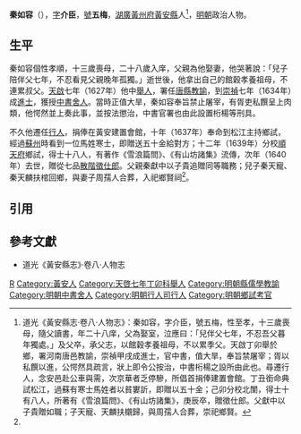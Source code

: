 '''秦如容'''（{{bd|16世紀||1640年}}），[[表字|字]]'''介臣'''，[[號|號]]'''五梅'''，[[湖廣等處承宣布政使司|湖廣]][[黃州府|黃州府]][[黃安縣|黃安縣]]人<ref name=djs>道光《黃安縣志·卷八·人物志》：秦如容，字介臣，號五梅，性至孝，十三歲喪母，隨父讀書，年二十八庠，父為娶室，泣應曰：「兒伴父七年，不忍吾父暮年獨處。」及父卒，承父志，以館穀孝養祖母，不以累季父。天啟丁卯舉於鄉，署河南唐邑教諭，崇禎甲戌成進士，官中書，值大旱，奉旨禁屠宰；胥以私饌以進，公愕然具疏言，狀上即令公按治，中書桁楊之設所由此也。尋遷行人，念安邑赴公車與需，次京華者乏停驂，所倡首捐俸建置會館。丁丑銜命典試松江，過蘇有寒士馬姓者以貧寠訢，即贈以五十金；己卯分校北闈，得士十有八人，所著有《雪浪篇問》、《有山坊諸集》，庚辰卒，贈徵仕郎。父獻中以子貴贈如職；子天寵、天麟扶櫬歸，與周孺人合葬，崇祀鄉賢。</ref>，[[明朝|明朝]]政治人物。

==生平==
秦如容個性孝順，十三歲喪母，二十八歲入庠，父親為他娶妻，他哭著說：「兒子陪伴父七年，不忍看見父親晚年孤獨。」逝世後，他拿出自己的館穀孝養祖母，不連累叔父。[[天啟|天啟]]七年（1627年）他中[[舉人|舉人]]，署任[[唐縣|唐縣]][[教諭|教諭]]，到[[崇禎|崇禎]]七年（1634年）成[[進士|進士]]，獲授[[中書舍人|中書舍人]]。當時正值大旱，秦如容奉旨禁止屠宰，有胥吏私饌呈上肉類，他愕然並上奏此事，並按法懲治，中書官署也由此設置桁楊等刑具。

不久他遷任[[行人_(官職)|行人]]，捐俸在黃安建置會館，十年（1637年）奉命到松江主持鄉試，經過[[蘇州府|蘇州]]時看到一位馬姓寒士，即贈送五十金給對方；十二年（1639年）分校[[順天府|順天府]]鄉試，得士十八人，有著作《雪浪篇問》、《有山坊諸集》流傳，次年（1640年）去世，贈從七品[[散階|散階]][[徵仕郎|徵仕郎]]。父親秦獻中以子貴追贈同等職務；兒子秦天寵、秦天麟扶棺回鄉，與妻子周孺人合葬，入祀鄉賢祠<ref name=djs/>。

==引用==
{{reflist}}

==參考文獻==
*道光《黃安縣志》·卷八·人物志

{{start box}}
{{s-off}}
{{s-before|[[葉時芳|葉時芳]]}}
{{s-title|明朝唐縣教諭|崇禎年間<br>{{small|（署）}}}}
{{s-after|[[張問行_(教諭)|張問行]]}}
{{end box}}

{{崇禎七年甲戌科殿試金榜}}

[[Category:秦姓|R]]
[[Category:黃安人|Category:黃安人]]
[[Category:天啓七年丁卯科舉人|Category:天啓七年丁卯科舉人]]
[[Category:明朝縣儒學教諭|Category:明朝縣儒學教諭]]
[[Category:明朝中書舍人|Category:明朝中書舍人]]
[[Category:明朝行人司行人|Category:明朝行人司行人]]
[[Category:明朝鄉試考官|Category:明朝鄉試考官]]
